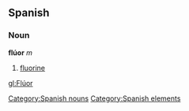 == Spanish == {{wikipediaAlt|fluorine}}
=== Noun ===
'''flúor''' ''m''
# [[fluorine]]

[[Category:Spanish nouns]]
[[Category:Spanish elements]]

[[gl:Flúor]]